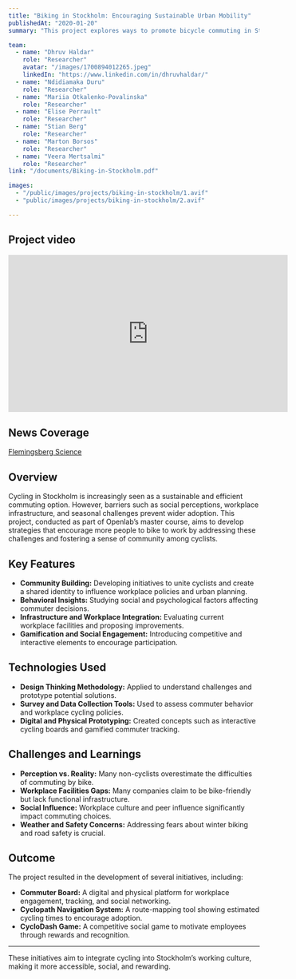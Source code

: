 ```yaml
---
title: "Biking in Stockholm: Encouraging Sustainable Urban Mobility"
publishedAt: "2020-01-20"
summary: "This project explores ways to promote bicycle commuting in Stockholm through design-thinking methodologies. The research investigates social and psychological barriers to cycling and proposes practical solutions to integrate biking into working life and make it a more social and engaging experience."

team:
  - name: "Dhruv Haldar"
    role: "Researcher"
    avatar: "/images/1700894012265.jpeg"
    linkedIn: "https://www.linkedin.com/in/dhruvhaldar/"
  - name: "Ndidiamaka Duru"
    role: "Researcher"
  - name: "Mariia Otkalenko-Povalinska"
    role: "Researcher"
  - name: "Elise Perrault"
    role: "Researcher"
  - name: "Stian Berg"
    role: "Researcher"
  - name: "Marton Borsos"
    role: "Researcher"
  - name: "Veera Mertsalmi"
    role: "Researcher"
link: "/documents/Biking-in-Stockholm.pdf"

images:
  - "/public/images/projects/biking-in-stockholm/1.avif"
  - "public/images/projects/biking-in-stockholm/2.avif"

---
```


## Project video
<iframe width="560" height="315" src="https://www.youtube.com/watch?v=Le2WulfQNE8" title="YouTube video player" frameborder="0" allow="accelerometer; autoplay; clipboard-write; encrypted-media; gyroscope; picture-in-picture" allowfullscreen></iframe>

## News Coverage
[Flemingsberg Science](https://flemingsbergscience.se/sv/2020/03/02/cyklodash-tog-hem-flemingsberg-science-award/)

## Overview

Cycling in Stockholm is increasingly seen as a sustainable and efficient commuting option. However, barriers such as social perceptions, workplace infrastructure, and seasonal challenges prevent wider adoption. This project, conducted as part of Openlab’s master course, aims to develop strategies that encourage more people to bike to work by addressing these challenges and fostering a sense of community among cyclists.

## Key Features

- **Community Building:** Developing initiatives to unite cyclists and create a shared identity to influence workplace policies and urban planning.
- **Behavioral Insights:** Studying social and psychological factors affecting commuter decisions.
- **Infrastructure and Workplace Integration:** Evaluating current workplace facilities and proposing improvements.
- **Gamification and Social Engagement:** Introducing competitive and interactive elements to encourage participation.

## Technologies Used

- **Design Thinking Methodology:** Applied to understand challenges and prototype potential solutions.
- **Survey and Data Collection Tools:** Used to assess commuter behavior and workplace cycling policies.
- **Digital and Physical Prototyping:** Created concepts such as interactive cycling boards and gamified commuter tracking.

## Challenges and Learnings

- **Perception vs. Reality:** Many non-cyclists overestimate the difficulties of commuting by bike.
- **Workplace Facilities Gaps:** Many companies claim to be bike-friendly but lack functional infrastructure.
- **Social Influence:** Workplace culture and peer influence significantly impact commuting choices.
- **Weather and Safety Concerns:** Addressing fears about winter biking and road safety is crucial.

## Outcome

The project resulted in the development of several initiatives, including:
- **Commuter Board:** A digital and physical platform for workplace engagement, tracking, and social networking.
- **Cyclopath Navigation System:** A route-mapping tool showing estimated cycling times to encourage adoption.
- **CycloDash Game:** A competitive social game to motivate employees through rewards and recognition.

---

These initiatives aim to integrate cycling into Stockholm’s working culture, making it more accessible, social, and rewarding.
